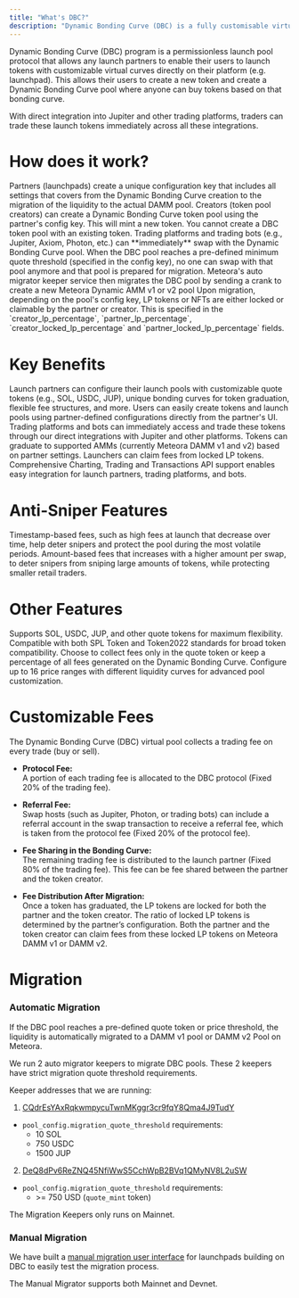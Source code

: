 ```yaml
---
title: "What's DBC?"
description: "Dynamic Bonding Curve (DBC) is a fully customisable virtual curve that allows you to create tokens with unique price dynamics."
---
```


Dynamic Bonding Curve (DBC) program is a permissionless launch pool protocol that allows any launch partners to enable their users to launch tokens with customizable virtual curves directly on their platform (e.g. launchpad). This allows their users to create a new token and create a Dynamic Bonding Curve pool where anyone can buy tokens based on that bonding curve.

With direct integration into Jupiter and other trading platforms, traders can trade these launch tokens immediately across all these integrations. 

# How does it work?

<Steps>
  <Step title="Partner creates a unique config key">
    Partners (launchpads) create a unique configuration key that includes all settings that covers from the Dynamic Bonding Curve creation to the migration of the liquidity to the actual DAMM pool.
  </Step>
  <Step title="Creators create DBC token pools">
    Creators (token pool creators) can create a Dynamic Bonding Curve token pool using the partner's config key. This will mint a new token.
    <Note>You cannot create a DBC token pool with an existing token.</Note>
  </Step>
  <Step title="Trading platforms can swap">
    Trading platforms and trading bots (e.g., Jupiter, Axiom, Photon, etc.) can **immediately** swap with the Dynamic Bonding Curve pool.
  </Step>
  <Step title="DBC reaches minimum quote threshold">
    When the DBC pool reaches a pre-defined minimum quote threshold (specified in the config key), no one can swap with that pool anymore and that pool is prepared for migration.
  </Step>
  <Step title="Meteora auto migrator service creates a DAMM pool">
    Meteora's auto migrator keeper service then migrates the DBC pool by sending a crank to create a new Meteora Dynamic AMM v1 or v2 pool
  </Step>
  <Step title="LP tokens or NFTs are locked or claimed by partner or creator">
    Upon migration, depending on the pool's config key, LP tokens or NFTs are either locked or claimable by the partner or creator. This is specified in the `creator_lp_percentage`, `partner_lp_percentage`, `creator_locked_lp_percentage` and `partner_locked_lp_percentage` fields.
  </Step>
</Steps>

# Key Benefits

<CardGroup>
  <Card title="Customizable Launch Pools" icon="sliders" iconType="solid">
    Launch partners can configure their launch pools with customizable quote tokens (e.g., SOL, USDC, JUP), unique bonding curves for token graduation, flexible fee structures, and more.
  </Card>
  <Card title="Seamless Token Creation" icon="coins" iconType="solid">
    Users can easily create tokens and launch pools using partner-defined configurations directly from the partner's UI.
  </Card>
  <Card title="Instant Trading Integration" icon="bolt" iconType="solid">
    Trading platforms and bots can immediately access and trade these tokens through our direct integrations with Jupiter and other platforms.
  </Card>
  <Card title="Graduation to AMMs & Fee Claiming" icon="arrow-up-right-dots" iconType="solid">
    Tokens can graduate to supported AMMs (currently Meteora DAMM v1 and v2) based on partner settings. Launchers can claim fees from locked LP tokens.
  </Card>
  <Card title="Full End-to-End API Support" icon="code" iconType="solid">
    Comprehensive Charting, Trading and Transactions API support enables easy integration for launch partners, trading platforms, and bots.
  </Card>
</CardGroup>

# Anti-Sniper Features

<CardGroup>
  <Card title="Fee Scheduler" icon="clock" iconType="solid">
    Timestamp-based fees, such as high fees at launch that decrease over time, help deter snipers and protect the pool during the most volatile periods.
  </Card>
  <Card title="Rate Limiter" icon="traffic-light" iconType="solid">
    Amount-based fees that increases with a higher amount per swap, to deter snipers from sniping large amounts of tokens, while protecting smaller retail traders.
  </Card>
</CardGroup>

# Other Features

<CardGroup>
  <Card title="Multiple Quote Token Support" icon="coins" iconType="solid">
    Supports SOL, USDC, JUP, and other quote tokens for maximum flexibility.
  </Card>
  <Card title="SPL Token & Token2022 Support" icon="shield-check" iconType="solid">
    Compatible with both SPL Token and Token2022 standards for broad token compatibility.
  </Card>
  <Card title="Flexible Fee Collection Modes" icon="wallet" iconType="solid">
    Choose to collect fees only in the quote token or keep a percentage of all fees generated on the Dynamic Bonding Curve.
  </Card>
  <Card title="Customizable Liquidity Distribution" icon="chart-bar" iconType="solid">
    Configure up to 16 price ranges with different liquidity curves for advanced pool customization.
  </Card>
</CardGroup>

# Customizable Fees

The Dynamic Bonding Curve (DBC) virtual pool collects a trading fee on every trade (buy or sell).

- **Protocol Fee:**  
  A portion of each trading fee is allocated to the DBC protocol (Fixed 20% of the trading fee).

- **Referral Fee:**  
  Swap hosts (such as Jupiter, Photon, or trading bots) can include a referral account in the swap transaction to receive a referral fee, which is taken from the protocol fee (Fixed 20% of the protocol fee).

- **Fee Sharing in the Bonding Curve:**  
  The remaining trading fee is distributed to the launch partner (Fixed 80% of the trading fee). This fee can be fee shared between the partner and the token creator.

- **Fee Distribution After Migration:**  
  Once a token has graduated, the LP tokens are locked for both the partner and the token creator. The ratio of locked LP tokens is determined by the partner’s configuration. Both the partner and the token creator can claim fees from these locked LP tokens on Meteora DAMM v1 or DAMM v2.

# Migration

### Automatic Migration

If the DBC pool reaches a pre-defined quote token or price threshold, the liquidity is automatically migrated to a DAMM v1 pool or DAMM v2 Pool on Meteora.

We run 2 auto migrator keepers to migrate DBC pools. These 2 keepers have strict migration quote threshold requirements.

Keeper addresses that we are running:
1. [CQdrEsYAxRqkwmpycuTwnMKggr3cr9fqY8Qma4J9TudY](https://solscan.io/account/CQdrEsYAxRqkwmpycuTwnMKggr3cr9fqY8Qma4J9TudY)
- `pool_config.migration_quote_threshold` requirements:
  - 10 SOL
  - 750 USDC
  - 1500 JUP
2. [DeQ8dPv6ReZNQ45NfiWwS5CchWpB2BVq1QMyNV8L2uSW](https://solscan.io/account/DeQ8dPv6ReZNQ45NfiWwS5CchWpB2BVq1QMyNV8L2uSW)
- `pool_config.migration_quote_threshold` requirements:
  - \>= 750 USD (`quote_mint` token)

<Note>The Migration Keepers only runs on Mainnet.</Note>

### Manual Migration

We have built a [manual migration user interface](https://migrator.meteora.ag/) for launchpads building on DBC to easily test the migration process.

<Note>The Manual Migrator supports both Mainnet and Devnet.</Note>
